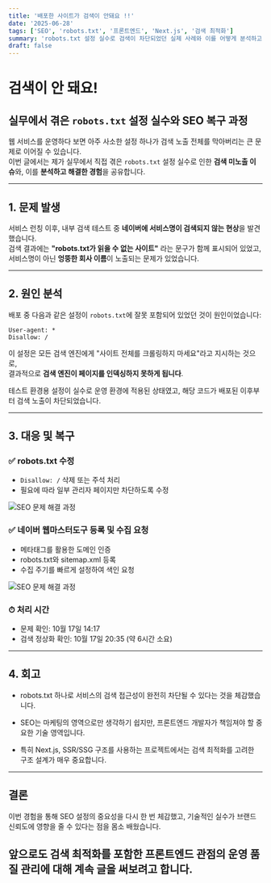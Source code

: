 ```yaml
---
title: '배포한 사이트가 검색이 안돼요 !!'
date: '2025-06-28'
tags: ['SEO', 'robots.txt', '프론트엔드', 'Next.js', '검색 최적화']
summary: 'robots.txt 설정 실수로 검색이 차단되었던 실제 사례와 이를 어떻게 분석하고 해결했는지를 공유합니다.'
draft: false
---
```


# 검색이 안 돼요!

## 실무에서 겪은 `robots.txt` 설정 실수와 SEO 복구 과정

웹 서비스를 운영하다 보면 아주 사소한 설정 하나가 검색 노출 전체를 막아버리는 큰 문제로 이어질 수 있습니다.  
이번 글에서는 제가 실무에서 직접 겪은 `robots.txt` 설정 실수로 인한 **검색 미노출 이슈**와, 이를 **분석하고 해결한 경험**을 공유합니다.

---

## 1. 문제 발생

서비스 런칭 이후, 내부 검색 테스트 중 **네이버에 서비스명이 검색되지 않는 현상**을 발견했습니다.  
검색 결과에는 **"robots.txt가 읽을 수 없는 사이트"** 라는 문구가 함께 표시되어 있었고,  
서비스명이 아닌 **엉뚱한 회사 이름**이 노출되는 문제가 있었습니다.

---

## 2. 원인 분석

배포 중 다음과 같은 설정이 `robots.txt`에 잘못 포함되어 있었던 것이 원인이었습니다:

```
User-agent: *
Disallow: /
```

이 설정은 모든 검색 엔진에게 "사이트 전체를 크롤링하지 마세요"라고 지시하는 것으로,  
결과적으로 **검색 엔진이 페이지를 인덱싱하지 못하게 됩니다**.

테스트 환경용 설정이 실수로 운영 환경에 적용된 상태였고, 해당 코드가 배포된 이후부터 검색 노출이 차단되었습니다.

---

## 3. 대응 및 복구

### ✅ robots.txt 수정

- `Disallow: /` 삭제 또는 주석 처리
- 필요에 따라 일부 관리자 페이지만 차단하도록 수정

![SEO 문제 해결 과정](/static/images/posts/fix-robot-txt-1.png)

### ✅ 네이버 웹마스터도구 등록 및 수집 요청

- 메타태그를 활용한 도메인 인증
- robots.txt와 sitemap.xml 등록
- 수집 주기를 빠르게 설정하여 색인 요청

![SEO 문제 해결 과정](/static/images/posts/fix-robot-txt-2.png)

### ⏱ 처리 시간

- 문제 확인: 10월 17일 14:17
- 검색 정상화 확인: 10월 17일 20:35 (약 6시간 소요)

---

## 4. 회고

- robots.txt 하나로 서비스의 검색 접근성이 완전히 차단될 수 있다는 것을 체감했습니다.

- SEO는 마케팅의 영역으로만 생각하기 쉽지만, 프론트엔드 개발자가 책임져야 할 중요한 기술 영역입니다.

- 특히 Next.js, SSR/SSG 구조를 사용하는 프로젝트에서는 검색 최적화를 고려한 구조 설계가 매우 중요합니다.

---

## 결론

이번 경험을 통해 SEO 설정의 중요성을 다시 한 번 체감했고,
기술적인 실수가 브랜드 신뢰도에 영향을 줄 수 있다는 점을 몸소 배웠습니다.

## 앞으로도 검색 최적화를 포함한 프론트엔드 관점의 운영 품질 관리에 대해 계속 글을 써보려고 합니다.
